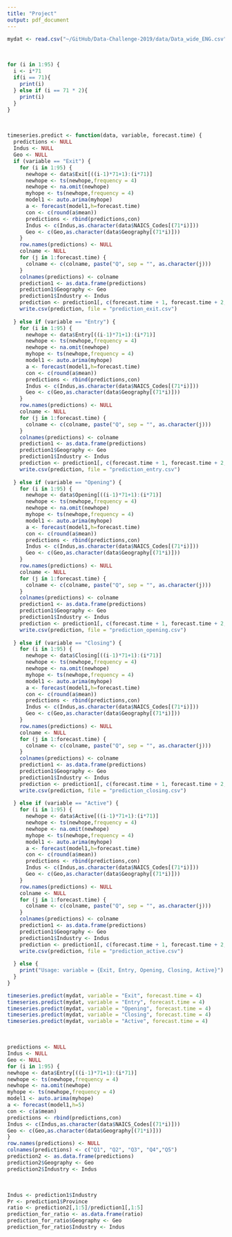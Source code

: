 ```yaml
---
title: "Project"
output: pdf_document
---
```

```r
mydat <- read.csv("~/GitHub/Data-Challenge-2019/data/Data_wide_ENG.csv")
```
\
```r
for (i in 1:95) {
  i <- i*71
  if(i == 71){
    print(i)
  } else if (i == 71 * 2){
    print(i)
  }
}
```
\
```r
timeseries.predict <- function(data, variable, forecast.time) {
  predictions <- NULL
  Indus <- NULL
  Geo <- NULL
  if (variable == "Exit") {
    for (i in 1:95) {
      newhope <- data$Exit[((i-1)*71+1):(i*71)]
      newhope <- ts(newhope,frequency = 4)
      newhope <- na.omit(newhope)
      myhope <- ts(newhope,frequency = 4)
      model1 <- auto.arima(myhope)
      a <- forecast(model1,h=forecast.time)
      con <- c(round(a$mean))
      predictions <- rbind(predictions,con)
      Indus <- c(Indus,as.character(data$NAICS_Codes[(71*i)]))
      Geo <- c(Geo,as.character(data$Geography[(71*i)]))
    }
    row.names(predictions) <- NULL
    colname <- NULL
    for (j in 1:forecast.time) {
      colname <- c(colname, paste("Q", sep = "", as.character(j)))
    }
    colnames(predictions) <- colname
    prediction1 <- as.data.frame(predictions)
    prediction1$Geography <- Geo
    prediction1$Industry <- Indus
    prediction <- prediction1[, c(forecast.time + 1, forecast.time + 2, 1:forecast.time)]
    write.csv(prediction, file = "prediction_exit.csv")
    
  } else if (variable == "Entry") {
    for (i in 1:95) {
      newhope <- data$Entry[((i-1)*71+1):(i*71)]
      newhope <- ts(newhope,frequency = 4)
      newhope <- na.omit(newhope)
      myhope <- ts(newhope,frequency = 4)
      model1 <- auto.arima(myhope)
      a <- forecast(model1,h=forecast.time)
      con <- c(round(a$mean))
      predictions <- rbind(predictions,con)
      Indus <- c(Indus,as.character(data$NAICS_Codes[(71*i)]))
      Geo <- c(Geo,as.character(data$Geography[(71*i)]))
    }
    row.names(predictions) <- NULL
    colname <- NULL
    for (j in 1:forecast.time) {
      colname <- c(colname, paste("Q", sep = "", as.character(j)))
    }
    colnames(predictions) <- colname
    prediction1 <- as.data.frame(predictions)
    prediction1$Geography <- Geo
    prediction1$Industry <- Indus
    prediction <- prediction1[, c(forecast.time + 1, forecast.time + 2, 1:forecast.time)]
    write.csv(prediction, file = "prediction_entry.csv")
    
  } else if (variable == "Opening") {
    for (i in 1:95) {
      newhope <- data$Opening[((i-1)*71+1):(i*71)]
      newhope <- ts(newhope,frequency = 4)
      newhope <- na.omit(newhope)
      myhope <- ts(newhope,frequency = 4)
      model1 <- auto.arima(myhope)
      a <- forecast(model1,h=forecast.time)
      con <- c(round(a$mean))
      predictions <- rbind(predictions,con)
      Indus <- c(Indus,as.character(data$NAICS_Codes[(71*i)]))
      Geo <- c(Geo,as.character(data$Geography[(71*i)]))
    }
    row.names(predictions) <- NULL
    colname <- NULL
    for (j in 1:forecast.time) {
      colname <- c(colname, paste("Q", sep = "", as.character(j)))
    }
    colnames(predictions) <- colname
    prediction1 <- as.data.frame(predictions)
    prediction1$Geography <- Geo
    prediction1$Industry <- Indus
    prediction <- prediction1[, c(forecast.time + 1, forecast.time + 2, 1:forecast.time)]
    write.csv(prediction, file = "prediction_opening.csv")
    
  } else if (variable == "Closing") {
    for (i in 1:95) {
      newhope <- data$Closing[((i-1)*71+1):(i*71)]
      newhope <- ts(newhope,frequency = 4)
      newhope <- na.omit(newhope)
      myhope <- ts(newhope,frequency = 4)
      model1 <- auto.arima(myhope)
      a <- forecast(model1,h=forecast.time)
      con <- c(round(a$mean))
      predictions <- rbind(predictions,con)
      Indus <- c(Indus,as.character(data$NAICS_Codes[(71*i)]))
      Geo <- c(Geo,as.character(data$Geography[(71*i)]))
    }
    row.names(predictions) <- NULL
    colname <- NULL
    for (j in 1:forecast.time) {
      colname <- c(colname, paste("Q", sep = "", as.character(j)))
    }
    colnames(predictions) <- colname
    prediction1 <- as.data.frame(predictions)
    prediction1$Geography <- Geo
    prediction1$Industry <- Indus
    prediction <- prediction1[, c(forecast.time + 1, forecast.time + 2, 1:forecast.time)]
    write.csv(prediction, file = "prediction_closing.csv")
    
  } else if (variable == "Active") {
    for (i in 1:95) {
      newhope <- data$Active[((i-1)*71+1):(i*71)]
      newhope <- ts(newhope,frequency = 4)
      newhope <- na.omit(newhope)
      myhope <- ts(newhope,frequency = 4)
      model1 <- auto.arima(myhope)
      a <- forecast(model1,h=forecast.time)
      con <- c(round(a$mean))
      predictions <- rbind(predictions,con)
      Indus <- c(Indus,as.character(data$NAICS_Codes[(71*i)]))
      Geo <- c(Geo,as.character(data$Geography[(71*i)]))
    }
    row.names(predictions) <- NULL
    colname <- NULL
    for (j in 1:forecast.time) {
      colname <- c(colname, paste("Q", sep = "", as.character(j)))
    }
    colnames(predictions) <- colname
    prediction1 <- as.data.frame(predictions)
    prediction1$Geography <- Geo
    prediction1$Industry <- Indus
    prediction <- prediction1[, c(forecast.time + 1, forecast.time + 2, 1:forecast.time)]
    write.csv(prediction, file = "prediction_active.csv")
    
  } else {
    print("Usage: variable = {Exit, Entry, Opening, Closing, Active}")
  }
}

timeseries.predict(mydat, variable = "Exit", forecast.time = 4)
timeseries.predict(mydat, variable = "Entry", forecast.time = 4)
timeseries.predict(mydat, variable = "Opening", forecast.time = 4)
timeseries.predict(mydat, variable = "Closing", forecast.time = 4)
timeseries.predict(mydat, variable = "Active", forecast.time = 4)
```
\
```r
predictions <- NULL
Indus <- NULL
Geo <- NULL
for (i in 1:95) {
newhope <- data$Entry[((i-1)*71+1):(i*71)]
newhope <- ts(newhope,frequency = 4)
newhope <- na.omit(newhope)
myhope <- ts(newhope,frequency = 4)
model1 <- auto.arima(myhope)
a <- forecast(model1,h=5)
con <- c(a$mean)
predictions <- rbind(predictions,con)
Indus <- c(Indus,as.character(data$NAICS_Codes[(71*i)]))
Geo <- c(Geo,as.character(data$Geography[(71*i)]))
}
row.names(predictions) <- NULL
colnames(predictions) <- c("Q1", "Q2", "Q3", "Q4","Q5")
prediction2 <- as.data.frame(predictions)
prediction2$Geography <- Geo
prediction2$Industry <- Indus
```
\
```r
Indus <- prediction1$Industry
Pr <- prediction1$Province
ratio <- prediction2[,1:5]/prediction1[,1:5]
prediction_for_ratio <- as.data.frame(ratio)
prediction_for_ratio$Geography <- Geo
prediction_for_ratio$Industry <- Indus
```





